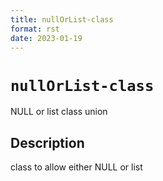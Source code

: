 ```yaml
--- 
title: nullOrList-class 
format: rst 
date: 2023-01-19 
--- 
```

# `nullOrList-class`

NULL or list class union


## Description

class to allow either NULL or list


